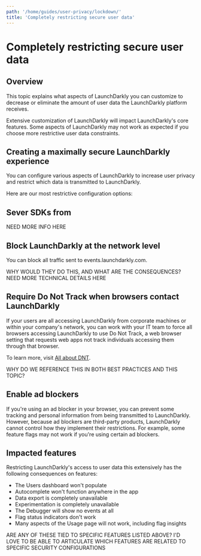 ```yaml
---
path: '/home/guides/user-privacy/lockdown/'
title: 'Completely restricting secure user data'
---
```


# Completely restricting secure user data

<Metadata timeToRead={props.timeToRead} lastModifiedDateFormatted={props.lastModifiedDateFormatted} />

## Overview

This topic explains what aspects of LaunchDarkly you can customize to decrease or eliminate the amount of user data the LaunchDarkly platform receives.

Extensive customization of LaunchDarkly will impact LaunchDarkly's core features. Some aspects of LaunchDarkly may not work as expected if you choose more restrictive user data constraints.

## Creating a maximally secure LaunchDarkly experience

You can configure various aspects of LaunchDarkly to increase user privacy and restrict which data is transmitted to LaunchDarkly.

Here are our most restrictive configuration options:

## Sever SDKs from

NEED MORE INFO HERE

## Block LaunchDarkly at the network level

You can block all traffic sent to events.launchdarkly.com.

WHY WOULD THEY DO THIS, AND WHAT ARE THE CONSEQUENCES? NEED MORE TECHNICAL DETAILS HERE

## Require Do Not Track when browsers contact LaunchDarkly

If your users are all accessing LaunchDarkly from corporate machines or within your company's network, you can work with your IT team to force all browsers accessing LaunchDarkly to use Do Not Track, a web browser setting that requests web apps not track individuals accessing them through that browser.

To learn more, visit [All about DNT](https://allaboutdnt.com/).

WHY DO WE REFERENCE THIS IN BOTH BEST PRACTICES AND THIS TOPIC?

## Enable ad blockers

If you're using an ad blocker in your browser, you can prevent some tracking and personal information from being transmitted to LaunchDarkly. However, because ad blockers are third-party products, LaunchDarkly cannot control how they implement their restrictions. For example, some feature flags may not work if you're using certain ad blockers.

## Impacted features

Restricting LaunchDarkly's access to user data this extensively has the following consequences on features:

- The Users dashboard won't populate
- Autocomplete won't function anywhere in the app
- Data export is completely unavailable
- Experimentation is completely unavailable
- The Debugger will show no events at all
- Flag status indicators don't work
- Many aspects of the Usage page will not work, including flag insights

ARE ANY OF THESE TIED TO SPECIFIC FEATURES LISTED ABOVE? I'D LOVE TO BE ABLE TO ARTICULATE WHICH FEATURES ARE RELATED TO SPECIFIC SECURITY CONFIGURATIONS
